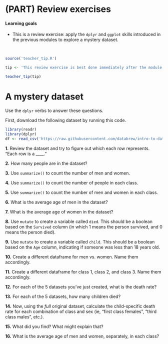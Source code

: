 # (PART) Review exercises {-}


#### Learning goals {-}

* This is a review exercise: apply the `dplyr` and `ggplot` skills introduced in the previous modules to explore a mystery dataset.  

&nbsp;  

```r
source('teacher_tip.R')

tip <- 'This review exercise is best done immediately after the module on **Dataframe wrangling**.'

teacher_tip(tip)
```

# A mystery dataset

Use the `dplyr` verbs to answer these questions.  

First, download the following dataset by running this code.  

```r
library(readr)
library(dplyr)
df <- read_csv('https://raw.githubusercontent.com/databrew/intro-to-data-science/main/data/deaths.csv')
```

**1.** Review the dataset and try to figure out which each row represents. "Each row is a ____."  

**2.** How many people are in the dataset?  

**3.** Use `summarize()` to count the number of men and women.  

**4.** Use `summarize()` to count the number of people in each class.   

**5.** Use `summarize()` to count the number of men and women in each class.   

**6.** What is the average age of men in the dataset?

**7.** What is the average age of women in the dataset? 

**8.** Use `mutate` to create a variable called `died`. This should be a boolean based on the `Survived` column (in which 1 means the person survived, and 0 means the person died).  

**9.** Use `mutate` to create a variable called `child`. This should be a boolean based on the `Age` column, indicating if someone was less than 18 years old.  

**10.** Create a different dataframe for men vs. women. Name them accordingly.  

**11.** Create a different dataframe for class 1, class 2, and class 3. Name them accordingly.  

**12.** For each of the 5 datasets you've just created, what is the death rate?  

**13.** For each of the 5 datasets, how many children died?  

**14.** Now, using the _full_ original dataset, calculate the child-specific death rate for each combination of class and sex (ie, "first class females", "third class males", etc.).  

**15.** What did you find? What might explain that?  

**16.** What is the average age of men and women, separately, in each class?

